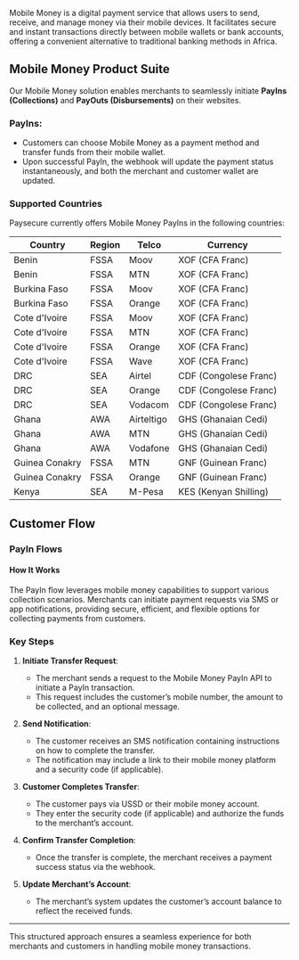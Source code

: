 

Mobile Money is a digital payment service that allows users to send, receive, and manage money via their mobile devices. It facilitates secure and instant transactions directly between mobile wallets or bank accounts, offering a convenient alternative to traditional banking methods in Africa.

## Mobile Money Product Suite

Our Mobile Money solution enables merchants to seamlessly initiate **PayIns (Collections)** and **PayOuts (Disbursements)** on their websites.

### PayIns:
- Customers can choose Mobile Money as a payment method and transfer funds from their mobile wallet.
- Upon successful PayIn, the webhook will update the payment status instantaneously, and both the merchant and customer wallet are updated.

### Supported Countries
Paysecure currently offers Mobile Money PayIns in the following countries:

| Country | Region | Telco | Currency |
|---------|--------|-------|----------|
| Benin | FSSA | Moov | XOF (CFA Franc) |
| Benin | FSSA | MTN | XOF (CFA Franc) |
| Burkina Faso | FSSA | Moov | XOF (CFA Franc) |
| Burkina Faso | FSSA | Orange | XOF (CFA Franc) |
| Cote d'Ivoire | FSSA | Moov | XOF (CFA Franc) |
| Cote d'Ivoire | FSSA | MTN | XOF (CFA Franc) |
| Cote d'Ivoire | FSSA | Orange | XOF (CFA Franc) |
| Cote d'Ivoire | FSSA | Wave | XOF (CFA Franc) |
| DRC | SEA | Airtel | CDF (Congolese Franc) |
| DRC | SEA | Orange | CDF (Congolese Franc) |
| DRC | SEA | Vodacom | CDF (Congolese Franc) |
| Ghana | AWA | Airteltigo | GHS (Ghanaian Cedi) |
| Ghana | AWA | MTN | GHS (Ghanaian Cedi) |
| Ghana | AWA | Vodafone | GHS (Ghanaian Cedi) |
| Guinea Conakry | FSSA | MTN | GNF (Guinean Franc) |
| Guinea Conakry | FSSA | Orange | GNF (Guinean Franc) |
| Kenya | SEA | M-Pesa | KES (Kenyan Shilling) |

## Customer Flow

### PayIn Flows

#### How It Works

The PayIn flow leverages mobile money capabilities to support various collection scenarios. Merchants can initiate payment requests via SMS or app notifications, providing secure, efficient, and flexible options for collecting payments from customers.

### Key Steps

1. **Initiate Transfer Request**:
   - The merchant sends a request to the Mobile Money PayIn API to initiate a PayIn transaction.
   - This request includes the customer’s mobile number, the amount to be collected, and an optional message.

2. **Send Notification**:
   - The customer receives an SMS notification containing instructions on how to complete the transfer.
   - The notification may include a link to their mobile money platform and a security code (if applicable).

3. **Customer Completes Transfer**:
   - The customer pays via USSD or their mobile money account.
   - They enter the security code (if applicable) and authorize the funds to the merchant’s account.

4. **Confirm Transfer Completion**:
   - Once the transfer is complete, the merchant receives a payment success status via the webhook.

5. **Update Merchant’s Account**:
   - The merchant’s system updates the customer’s account balance to reflect the received funds.

---

This structured approach ensures a seamless experience for both merchants and customers in handling mobile money transactions.
